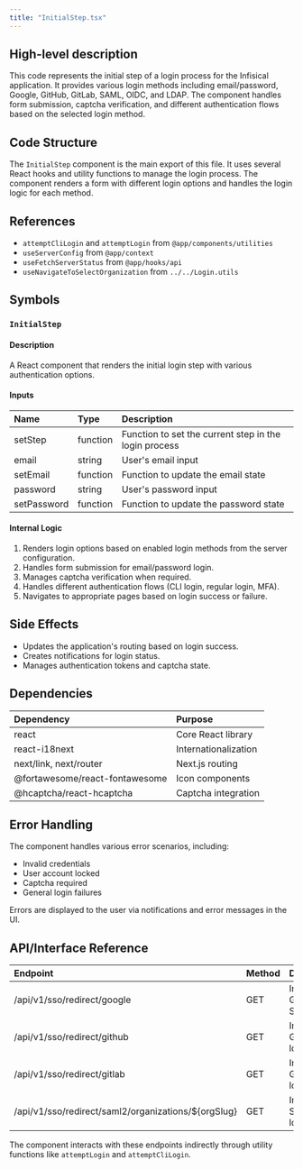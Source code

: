 ```yaml
---
title: "InitialStep.tsx"
---
```


## High-level description
This code represents the initial step of a login process for the Infisical application. It provides various login methods including email/password, Google, GitHub, GitLab, SAML, OIDC, and LDAP. The component handles form submission, captcha verification, and different authentication flows based on the selected login method.

## Code Structure
The `InitialStep` component is the main export of this file. It uses several React hooks and utility functions to manage the login process. The component renders a form with different login options and handles the login logic for each method.

## References
- `attemptCliLogin` and `attemptLogin` from `@app/components/utilities`
- `useServerConfig` from `@app/context`
- `useFetchServerStatus` from `@app/hooks/api`
- `useNavigateToSelectOrganization` from `../../Login.utils`

## Symbols

### `InitialStep`
#### Description
A React component that renders the initial login step with various authentication options.

#### Inputs
| Name | Type | Description |
|:-----|:-----|:------------|
| setStep | function | Function to set the current step in the login process |
| email | string | User's email input |
| setEmail | function | Function to update the email state |
| password | string | User's password input |
| setPassword | function | Function to update the password state |

#### Internal Logic
1. Renders login options based on enabled login methods from the server configuration.
2. Handles form submission for email/password login.
3. Manages captcha verification when required.
4. Handles different authentication flows (CLI login, regular login, MFA).
5. Navigates to appropriate pages based on login success or failure.

## Side Effects
- Updates the application's routing based on login success.
- Creates notifications for login status.
- Manages authentication tokens and captcha state.

## Dependencies
| Dependency | Purpose |
|:-----------|:--------|
| react | Core React library |
| react-i18next | Internationalization |
| next/link, next/router | Next.js routing |
| @fortawesome/react-fontawesome | Icon components |
| @hcaptcha/react-hcaptcha | Captcha integration |

## Error Handling
The component handles various error scenarios, including:
- Invalid credentials
- User account locked
- Captcha required
- General login failures

Errors are displayed to the user via notifications and error messages in the UI.

## API/Interface Reference
| Endpoint | Method | Description |
|:---------|:-------|:------------|
| /api/v1/sso/redirect/google | GET | Initiates Google SSO login |
| /api/v1/sso/redirect/github | GET | Initiates GitHub SSO login |
| /api/v1/sso/redirect/gitlab | GET | Initiates GitLab SSO login |
| /api/v1/sso/redirect/saml2/organizations/${orgSlug} | GET | Initiates SAML SSO login |

The component interacts with these endpoints indirectly through utility functions like `attemptLogin` and `attemptCliLogin`.